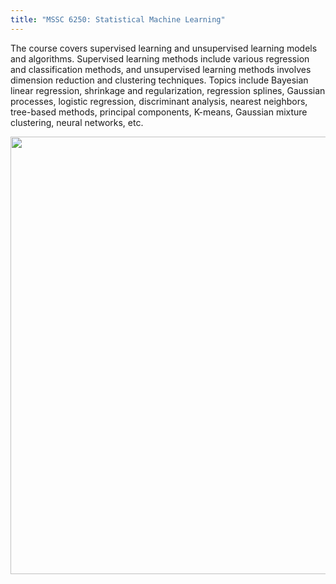 ```yaml
---
title: "MSSC 6250: Statistical Machine Learning"
---
```


The course covers supervised learning and unsupervised learning models and algorithms. Supervised learning methods include various regression and classification methods, and unsupervised learning methods involves dimension reduction and clustering techniques. Topics include Bayesian linear regression, shrinkage and regularization, regression splines, Gaussian processes, logistic regression, discriminant analysis, nearest neighbors, tree-based methods, principal components, K-means, Gaussian mixture clustering, neural networks, etc.

![](images/background-bikeshare.png){fig-alt="A series of six, generic data visualizations: a scatterplot, a density plot, a contour plot, a line plot, a box plot, and another scatterplot." width="700"}
